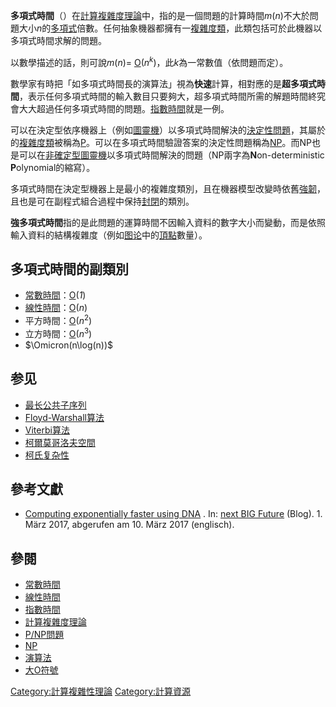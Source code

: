 {{noteTA
|G1=IT
}}
'''多項式時間'''（{{lang-en|Polynomial time}}）在[[計算複雜度理論|計算複雜度理論]]中，指的是一個問題的計算時間<math>m(n)</math>不大於問題大小<math>n</math>的[[多項式|多項式]]倍數。任何抽象機器都擁有一[[複雜度類|複雜度類]]，此類包括可於此機器以多項式時間求解的問題。

以數學描述的話，則可說<math>m(n) =</math> [[大O符號|O]]<math>(n^k)</math>，此<math>k</math>為一常數值（依問題而定）。

數學家有時把「如多項式時間長的演算法」視為'''快速'''計算，相對應的是'''超多項式時間'''，表示任何多項式時間的輸入數目只要夠大，超多項式時間所需的解題時間終究會大大超過任何多項式時間的問題。[[指數時間|指數時間]]就是一例。

可以在決定型依序機器上（例如[[圖靈機|圖靈機]]）以多項式時間解決的[[決定性問題|決定性問題]]，其屬於的[[複雜度類|複雜度類]]被稱為[[P_(複雜度)|P]]。可以在多項式時間驗證答案的決定性問題稱為[[NP_(複雜度)|NP]]。而NP也是可以在[[非確定型圖靈機|非確定型圖靈機]]以多項式時間解決的問題（NP兩字為'''N'''on-deterministic '''P'''olynomial的縮寫）。

多項式時間在決定型機器上是最小的複雜度類別，且在機器模型改變時依舊[[強韌_(複雜度)|強韌]]，且也是可在副程式組合過程中保持[[闭包_(数学)|封閉]]的類別。

'''強多項式時間'''指的是此問題的運算時間不因輸入資料的數字大小而變動，而是依照輸入資料的結構複雜度（例如[[图论|图论]]中的[[顶点_(图论)|頂點]]數量）。

== 多項式時間的副類別 ==

* [[常數時間|常數時間]]：[[大O符號|O]](''1'')
* [[線性時間|線性時間]]：[[大O符號|O]](''n'')
* 平方時間：[[大O符號|O]](''n''<sup>2</sup>)
* 立方時間：[[大O符號|O]](''n''<sup>3</sup>)
* <math>\Omicron(n\log(n))</math>

==参见==
* [[最长公共子序列|最长公共子序列]]
* [[Floyd-Warshall算法|Floyd-Warshall算法]]
* [[维特比算法|Viterbi算法]]
* [[柯爾莫哥洛夫空間|柯爾莫哥洛夫空間]]
* [[柯氏复杂性|柯氏复杂性]]

==參考文獻==
{{refbegin}}
* [https://www.nextbigfuture.com/2017/03/computing-exponentially-faster-using-dna.html Computing exponentially faster using DNA] {{Wayback|url=https://www.nextbigfuture.com/2017/03/computing-exponentially-faster-using-dna.html |date=20201112011913 }}. In: [https://www.nextbigfuture.com/ next BIG Future] {{Wayback|url=https://www.nextbigfuture.com/ |date=20210303043446 }} (Blog). 1. März 2017, abgerufen am 10. März 2017 (englisch).
{{refend}}

== 參閱 ==
{{div col|cols=2}}
*[[常數時間|常數時間]]
*[[線性時間|線性時間]]
*[[指數時間|指數時間]]
*[[計算複雜度理論|計算複雜度理論]]
*[[P/NP問題|P/NP問題]]
*[[NP_(複雜度)|NP]]
*[[演算法|演算法]]
*[[大O符號|大O符號]]
{{div col end}}

[[Category:計算複雜性理論|Category:計算複雜性理論]]
[[Category:計算資源|Category:計算資源]]
